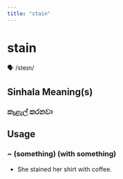 ```yaml
---
title: "stain"
---
```


# stain

🗣️ /steɪn/

## Sinhala Meaning(s)

### කැළැල් කරනවා

## Usage

### ~ (something) (with something)

- She stained her shirt with coffee.

